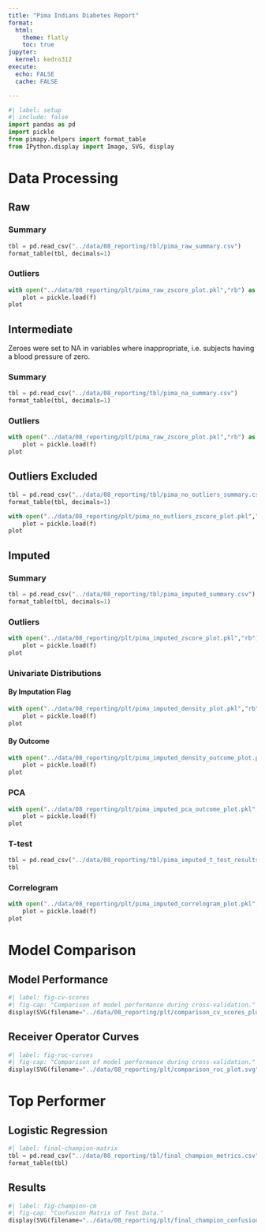 ```yaml
---
title: "Pima Indians Diabetes Report"
format:
  html:
    theme: flatly
    toc: true
jupyter: 
  kernel: kedro312
execute:
  echo: FALSE
  cache: FALSE

---
```


```python
#| label: setup
#| include: false
import pandas as pd
import pickle
from pimapy.helpers import format_table
from IPython.display import Image, SVG, display
```

# Data Processing

## Raw

### Summary

```python
tbl = pd.read_csv("../data/08_reporting/tbl/pima_raw_summary.csv")
format_table(tbl, decimals=1)
```

### Outliers

```python
with open("../data/08_reporting/plt/pima_raw_zscore_plot.pkl","rb") as f:
    plot = pickle.load(f)
plot
```

## Intermediate

Zeroes were set to NA in variables where inappropriate, i.e. subjects having a blood pressure of zero.

### Summary

```python
tbl = pd.read_csv("../data/08_reporting/tbl/pima_na_summary.csv")
format_table(tbl, decimals=1)
```

### Outliers

```python
with open("../data/08_reporting/plt/pima_raw_zscore_plot.pkl","rb") as f:
    plot = pickle.load(f)
plot
```

## Outliers Excluded

```python
tbl = pd.read_csv("../data/08_reporting/tbl/pima_no_outliers_summary.csv")
format_table(tbl, decimals=1)
```

```python
with open("../data/08_reporting/plt/pima_no_outliers_zscore_plot.pkl","rb") as f:
    plot = pickle.load(f)
plot
```

## Imputed

### Summary

```python
tbl = pd.read_csv("../data/08_reporting/tbl/pima_imputed_summary.csv")
format_table(tbl, decimals=1)
```

### Outliers

```python
with open("../data/08_reporting/plt/pima_imputed_zscore_plot.pkl","rb") as f:
    plot = pickle.load(f)
plot
```

### Univariate Distributions

#### By Imputation Flag

```python
with open("../data/08_reporting/plt/pima_imputed_density_plot.pkl","rb") as f:
    plot = pickle.load(f)
plot
```

#### By Outcome

```python
with open("../data/08_reporting/plt/pima_imputed_density_outcome_plot.pkl","rb") as f:
    plot = pickle.load(f)
plot
```

### PCA

```python
with open("../data/08_reporting/plt/pima_imputed_pca_outcome_plot.pkl","rb") as f:
    plot = pickle.load(f)
plot
```

### T-test

```python
tbl = pd.read_csv("../data/08_reporting/tbl/pima_imputed_t_test_results.csv")
tbl
```


### Correlogram

```python
with open("../data/08_reporting/plt/pima_imputed_correlogram_plot.pkl","rb") as f:
    plot = pickle.load(f)
plot
```

# Model Comparison

## Model Performance

```python
#| label: fig-cv-scores
#| fig-cap: "Comparison of model performance during cross-validation."
display(SVG(filename="../data/08_reporting/plt/comparison_cv_scores_plot.svg"))
```

## Receiver Operator Curves

```python
#| label: fig-roc-curves
#| fig-cap: "Comparison of model performance during cross-validation."
display(SVG(filename="../data/08_reporting/plt/comparison_roc_plot.svg"))
```

# Top Performer

## Logistic Regression

```python
#| label: final-champion-matrix
tbl = pd.read_csv("../data/08_reporting/tbl/final_champion_metrics.csv")
format_table(tbl)
```


## Results

```python
#| label: fig-champion-cm
#| fig-cap: "Confusion Matrix of Test Data."
display(SVG(filename="../data/08_reporting/plt/final_champion_confusion_matrix.svg"))
```
